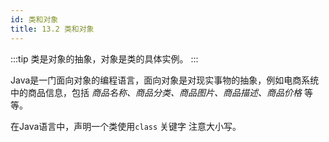 ```yaml
---
id: 类和对象
title: 13.2 类和对象
---
```


:::tip
类是对象的抽象，对象是类的具体实例。
:::

Java是一门面向对象的编程语言，面向对象是对现实事物的抽象，例如电商系统中的商品信息，包括 *商品名称、商品分类、商品图片、商品描述、商品价格* 等等。

在Java语言中，声明一个类使用`class` 关键字 <MarkPen color="#FF0">注意大小写</MarkPen>。

```java

```